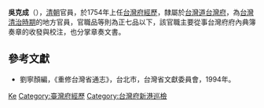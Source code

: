 '''吳克成'''（{{bd|？||？||}}），[[清朝|清朝]]官員，於1754年上任[[台灣府經歷|台灣府經歷]]，隸屬於[[台灣道|台灣道]][[台灣府|台灣府]]，為[[台灣清治時期|台灣清治時期]]的地方官員，官職品等則為正七品以下，該官職主要從事台灣府府內典簿奏章的收發與校注，也分掌章奏文書。

== 參考文獻 ==
* 劉寧顏編，《重修台灣省通志》，台北市，台灣省文獻委員會，1994年。

{{清朝人物小作品}}
{{start box}}
{{s-before|[[曹煜_(清朝)|曹煜]]}}
{{s-title|[[台灣府經歷|台灣府經歷]]|1754年上任}}
{{s-after|[[沈鈺|沈鈺]]}}
{{s-before|[[沈鈺|沈鈺]]}}
{{s-title|[[台灣府|台灣府]][[新港鄉|新港]][[巡檢|巡檢]]|1755年上任}}
{{s-after|[[張炯|張炯]]}}
{{end box}}

{{Authority control}}
{{DEFAULTSORT:Wu吴}}
[[Category:吴姓|Ke]]
[[Category:臺灣府經歷|Category:臺灣府經歷]]
[[Category:台灣府新港巡檢|Category:台灣府新港巡檢]]